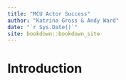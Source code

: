 ```yaml
--- 
title: "MCU Actor Success"
author: "Katrina Gross & Andy Ward"
date: "`r Sys.Date()`"
site: bookdown::bookdown_site
---
```


# Introduction

